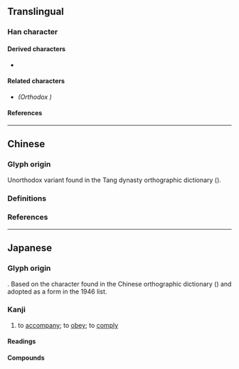 {{also|從|征}}
{{character info/new}}
==Translingual==
{{Han simplified forms|從|従|从}}

===Han character===
{{Han char|rn=60|rad=彳|as=07|sn=10|four=28281|canj=HOTYO|ids=⿰彳⿱䒑龰}}

====Derived characters====
* {{l|mul|[[𫞋]], [[縦]], [[𧱷]], [[𮜀]], [[𭞁]], [[𮋹]]}}

====Related characters====
* {{l|mul|從}} ''(Orthodox {{w|Traditional Chinese|traditional form}})''

====References====
{{Han ref|kx=0367.271|dkj=10133|dj=0691.130|hdz=20826.040|uh=5F93}}

----

==Chinese==

===Glyph origin===
Unorthodox variant {{Han simp|從|f=从|t=䒑|nocap=y}} found in the Tang dynasty orthographic dictionary {{w|Ganlu Zishu}} ({{w2|zh|干祿字書}}).

===Definitions===
{{zh-see|從}}

===References===
{{R:twedu|A01293-003#18}}

----

==Japanese==
{{ja-kanji forms|従|從}}

===Glyph origin===
{{Han simp|從|f=从|t=䒑}}. Based on the character found in the Chinese orthographic dictionary {{w|Ganlu Zishu}} ({{w2|ja|干禄字書}})<!-- Refer http://dict.variants.moe.edu.tw/variants/rbt/word_attribute.rbt?quote_code=QTAxMjkzLTAwMw#18 --> and adopted as a {{w|shinjitai}} form in the 1946 {{w|Tōyō kanji}} list.

===Kanji===
{{ja-kanji|grade=6|rs=彳07|kyu=從}}

# to [[accompany]]; to [[obey]]; to [[comply]]

====Readings====
{{ja-readings
|goon=しゅ, じゅ, じゅう
|kanon=しょう
|kanyoon=じゅう
|kun=したが-う, したが-える, より
}}

====Compounds====
{{der2|lang=ja
|{{ja-r|従兄弟|いとこ}}: {{l|en|male}} {{l|en|cousin}}
|{{ja-r|従姉妹|いとこ}}: {{l|en|female}} {{l|en|cousin}}
|{{ja-r|臣従|しんじゅう}}: {{l|en|vassalage}}
|{{ja-r|従業|じゅうぎょう}}: {{l|en|employment}}
|{{ja-r|従軍|じゅうぐん}}: {{l|en|war}} {{l|en|campaign}}; {{l|en|military}} {{l|en|service}}
|{{ja-r|従者|じゅうしゃ}}: {{l|en|attendant}}; {{l|en|servant}}; {{l|en|follower}}
|{{ja-r|従事|じゅうじ}}: {{l|en|engagement}}
|{{ja-r|主従|しゅうじゅう}}: {{l|en|master}} and {{l|en|servant}}; {{l|en|employer}} and {{l|en|employee}}
|{{ja-r|従順|じゅうじゅん}}: {{l|en|obedient}}; {{l|en|submissive}}; {{l|en|docile}}
|{{ja-r|従前|じゅうぜん}}; {{l|en|previous}}; {{l|en|former}}
|{{ja-r|従属|じゅうぞく}}; {{l|en|subordination}}; {{l|en|dependency}}
|{{ja-r|従僕|じゅうぼく}}: {{l|en|male}} {{l|en|attendant}} {{l|en|servant}}
|{{ja-r|従来|じゅうらい}}: {{l|en|until}} {{l|en|now}}; {{l|en|conventional}}; {{l|en|existing}}
|{{ja-r|追従|ついしょう}}: {{l|en|flattery}}
|{{ja-r|服従|ふくじゅう}}: {{l|en|obedience}}; {{l|en|submission}}
|{{ja-r|盲従|もうじゅう}}: {{l|en|blind}} {{l|en|obedience}}
|{{ja-r|隷従|れいじゅう}}: {{l|en|slavery}}
}}